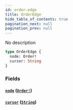 ```yaml
---
id: order-edge
title: OrderEdge
hide_table_of_contents: true
pagination_next: null
pagination_prev: null
---
```



No description

```graphql
type OrderEdge {
  node: Order!
  cursor: String
}
```


### Fields

#### [`node`](#) ([`Order!`](/docs/testnet/graphql/objects/order))




#### [`cursor`](#) ([`String`](/docs/testnet/graphql/scalars/string))







